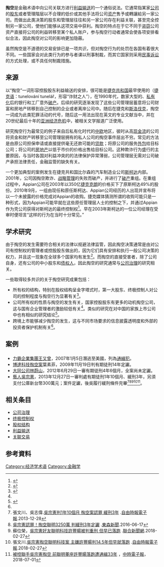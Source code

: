'''掏空'''是金融术语中向公司关联方进行[[利益输送|利益输送]]的一个通俗说法。它通常指某家[[公司|公司]]的[[股东|股东]]或者管理階层以不合理的低价或其他手法将公司[[资产|资产]]售予或轉讓給另一家公司。而做出此类决策的股东和管理层往往和另一家公司存在利益关联，甚至完全控制另一家公司，使他们能够从这项交易中获利。掏空的特点在于它不同于[[盗窃|盗窃]]公司资产直接将公司的利益转移至某个私人账户，参与掏空行动者通常会使各项安排看似合法，因此掏空对公司的影响更加隐蔽。

虽然掏空是不道德的交易安排已是一项共识，但对掏空行为的处罚在各国有着很大不同。一些国家会对此类行为的参与者课以刑事制裁，而其它国家则采用[[民事诉讼|民事诉讼]]的方式处理，或不具任何制裁措施。

==来源==
以“掏空”一词形容控股股东利益输送的安排，很可能是[[捷克共和国|捷克共和国]]最早使用的（[[捷克语|捷克语]]：tunelování tunelář，形容“诈财之人”），在1990年代，数家大型的、[[私有化|私有化]]后的银行和工厂意外[[破产|破产]]。后续的研究逐渐发现了这些公司管理层蓄意将公司财富和房地产转移到自己控制的企业或者离岸公司中。随后在捷克和[[斯洛伐克|斯洛伐克]]，掏空一词成为此类犯罪活动的代号，随后这一用法出现在英文的专业文献当中，并在20世纪最后十年的[[亚洲经济危机|亚洲经济危机]]中，被相关文学报道广泛使用。

研究掏空行为最常见的例子来自后私有化时代的[[中欧|中欧]]地区，彼时从高[[现金流|现金流]]的公司将资金和财产转移至公司管理层拥有的私人公司的掏空事件层出不穷。常见的方法是由原公司担保申请或直接提供毫无还款可能的[[贷款|贷款]]；将原公司的服务[[外包|外包]]给目标公司；将公司的[[房地产|房地产]]以低于市价的价格出售给目标公司。这种欺诈行为盛行的主要原因，与当时各国对利益冲突的的法律保护异常薄弱，公司管理层无需对公司破产承担法律责任，金融监管的缺失有关。

一个更加典型的案例发生在捷克共和国比尔森的汽车制造业公司[[斯柯达公司|斯柯达]]内部。2001年，公司因掏空欺诈、[[战略管理|战略管理]]的失败而破产，并进行了[[破产|破产]]重组。在重组过程中，Appian公司在2003年以350亿[[捷克克朗|捷克克朗]]的价格买下了原斯柯达49%的股份。2010年9月，一组由现任和原任斯柯达、Appian公司经历的人出现并宣布将以一个未披露的价格完成对Appian的收购。捷克媒体猜测所谓的收购可能只是一种形式，因为Appian可能早就在这些原任管理层人士的控制之下，并通过Appian作为壳公司获得对斯柯达的最终控制权<ref>{{Cite web |url=http://www.motejlek.com/krsek-korecky-cmejla-a-divis-koupili-firmu-kterou-uz-davno-vlastnili |title=motejlek.com: Krsek, Korecký, Čmejla a Diviš koupili firmu, která byla už dávno jejich |access-date=2011-07-11 |archive-date=2016-03-26 |archive-url=https://web.archive.org/web/20160326155233/http://www.motejlek.com/krsek-korecky-cmejla-a-divis-koupili-firmu-kterou-uz-davno-vlastnili |dead-url=no }}</ref>。早在2003年斯柯达的一位公司经理在受审时便坦言“这样的行为在当时十分常见。”

==学术研究==
由于掏空的发生需要符合相关的法律以规避法律监管，因此掏空决策通常是由对公司有控制权的管理者或控股股东做出的，因为它们具有安排和执行一般公司决策的权力，并且这一现象在全球多个国家均有发生<ref>{{cite journal | title=公司治理与掏空 | author=高雷、何少华、黄志忠 | journal=经济学（季刊） | volume=5 | issue=4 | pages=1157-1178|date=2006年7月}}</ref>。而掏空的直接受害者，除了公司自身，还有公司的中小股东和[[债权人|债权人]]，因此掏空的研究通常与[[公司治理|公司治理]]的研究相关。

一些取得较多共识的关于掏空研究成果包括：

*所有权的结构，特别在股权结构呈金字塔式时，第一大股东、终极控制人对公司的控制程度与掏空行为显著有关<ref name="Li:2004">{{cite journal | title=“掏空”与所有权安排——来自我国上市公司大股东资金占用的经验证据 | author=李增泉、孙铮、王志伟 | journal=会计研究 | year=2004 | issue=12 | pages=3-13}}</ref>。
*公司所有权的性质与掏空的发生有关，国家控股股东有更多的动机掏空公司，这与国有企业管理者的激励较低有关<ref name="Li:2004"/>。类似的研究在对中国的家族上市公司中也有相似的研究结论<ref name="Liao:2008">{{cite journal | title=全流通纠正终极控制者利益取向的有效性——来自中国家族上市公司的证据 | author=廖理、张学勇 | journal=经济研究 | year=2008 | issue=8 | pages=77-89}}</ref>。
*跨境上市能够减少掏空的发生，这与不同市场要求的信息披露透明度和外部的投资者保护机制有关<ref name="Liao:2008"/>。

==案例==
==={{ROC-TW}}===
*[[力霸企業集團|力霸企業集團]][[王又曾|王又曾]]，2007年1月5日潛逃至美國，列為[[通緝犯|通緝犯]]。
*[[博達科技掏空案|博達科技掏空案]]葉素菲，2009年11月19日判有期徒刑14年定讞。
*[[大同公司|大同公司]][[林蔚山|林蔚山]]，2012年6月29日一審有期徒刑4年6個月，全案尚未定讞。
*[[藝人|藝人]][[吳宗憲|吳宗憲]]，2013年12月27日一審判處有期徒刑1年10個月、緩刑3年，另須支付公庫新台幣300萬元；案件定讞，後吳履行緩刑條件完畢<ref>張文川、吳志偉.[http://ent.ltn.com.tw/news/paper/742063 吳宗憲判1年10個月 掏空案認罪 緩刑3年] {{Wayback|url=http://ent.ltn.com.tw/news/paper/742063 |date=20200922173047 }}.[[自由時報電子報|自由時報電子報]].2013-12-28</ref><ref>[https://news.ebc.net.tw/news.php?nid=26022 吳宗憲認罪！掏空聯明3250萬 判緩刑3年定讞] {{Wayback|url=https://news.ebc.net.tw/news.php?nid=26022 |date=20180617115749 }}.[[東森新聞|東森新聞]].2016-06-17</ref><ref>蘇位榮，[https://udn.com/news/story/7321/3003133?from=udn-relatednews_ch2 吳宗憲好友聯明科技許豐暘被判重刑 但早已落跑] {{Wayback|url=https://udn.com/news/story/7321/3003133?from=udn-relatednews_ch2 |date=20200904152352 }}.[[聯合新聞網|聯合新聞網]].2018-02-27</ref><ref name="主嫌許豐暘判14.5年">張文川.[http://news.ltn.com.tw/news/society/breakingnews/2350894 吳宗憲掏空聯明科技案 主嫌許豐暘判14.5年但早就落跑] {{Wayback|url=http://news.ltn.com.tw/news/society/breakingnews/2350894 |date=20200920110829 }}.[[自由時報電子報|自由時報電子報]].2018-02-27</ref><ref>[http://www.chinatimes.com/realtimenews/20180701002659-260402/ 被控聯手吳宗憲掏空 前聯明董座許豐暘落跑遭通緝33年] {{Wayback|url=http://www.chinatimes.com/realtimenews/20180701002659-260402/ |date=20200801104850 }}，[[中時電子報|中時電子報]]，2018-07-01</ref>。

==相关条目==
*[[公司治理|公司治理]]
*[[终极控制权|终极控制权]]
*[[股权结构|股权结构]]
*[[利益输送|利益输送]]
*[[关联交易|关联交易]]

==参考資料==
<references/>


[[Category:经济学术语|Category:经济学术语]]
[[Category:金融学|Category:金融学]]